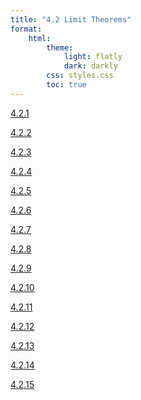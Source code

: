 ```yaml
---
title: "4.2 Limit Theorems"
format:
    html:
        theme:
            light: flatly
            dark: darkly
        css: styles.css
        toc: true
---
```

                                          
[4.2.1](./4.2.1.qmd)
                                          
[4.2.2](./4.2.2.qmd)
                                          
[4.2.3](./4.2.3.qmd)
                                          
[4.2.4](./4.2.4.qmd)
                                          
[4.2.5](./4.2.5.qmd)
                                          
[4.2.6](./4.2.6.qmd)
                                          
[4.2.7](./4.2.7.qmd)
                                          
[4.2.8](./4.2.8.qmd)
                                          
[4.2.9](./4.2.9.qmd)
                                          
[4.2.10](./4.2.10.qmd)
                                          
[4.2.11](./4.2.11.qmd)
                                          
[4.2.12](./4.2.12.qmd)
                                          
[4.2.13](./4.2.13.qmd)
                                          
[4.2.14](./4.2.14.qmd)
                                          
[4.2.15](./4.2.15.qmd)